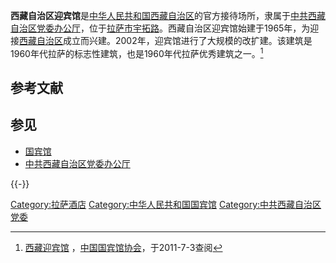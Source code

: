 '''西藏自治区迎宾馆'''是[[中华人民共和国|中华人民共和国]][[西藏自治区|西藏自治区]]的官方接待场所，隶属于[[中共西藏自治区党委|中共西藏自治区党委]][[省委办公厅|办公厅]]，位于[[拉萨市|拉萨市]][[宇拓路|宇拓路]]。西藏自治区迎宾馆始建于1965年，为迎接[[西藏自治区|西藏自治区]]成立而兴建。2002年，迎宾馆进行了大规模的改扩建。该建筑是1960年代拉萨的标志性建筑，也是1960年代拉萨优秀建筑之一。<ref>[http://www.chinagbg.com/news2.asp?id=96 西藏迎宾馆] {{Wayback|url=http://www.chinagbg.com/news2.asp?id=96 |date=20150413184402 }}，[[中国国宾馆协会|中国国宾馆协会]]，于2011-7-3查阅</ref>

== 参考文献 ==
{{Reflist}}

== 参见 ==
* [[国宾馆|国宾馆]]
* [[中共西藏自治区党委|中共西藏自治区党委]][[省委办公厅|办公厅]]

{{-}}
{{拉萨地标}}

[[Category:拉萨酒店|Category:拉萨酒店]]
[[Category:中华人民共和国国宾馆|Category:中华人民共和国国宾馆]]
[[Category:中共西藏自治区党委|Category:中共西藏自治区党委]]